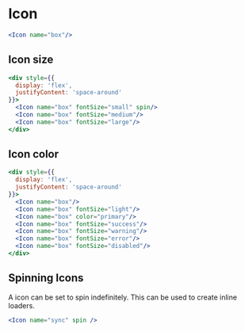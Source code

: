 
# Icon

<Documenter component={Icon}>

```jsx preview
<Icon name="box"/>
```

</Documenter>

## Icon size

```jsx preview
<div style={{
  display: 'flex',
  justifyContent: 'space-around'
}}>
  <Icon name="box" fontSize="small" spin/>
  <Icon name="box" fontSize="medium"/>
  <Icon name="box" fontSize="large"/>
</div>
```

## Icon color

```jsx preview
<div style={{
  display: 'flex',
  justifyContent: 'space-around'
}}>
  <Icon name="box"/>
  <Icon name="box" fontSize="light"/>
  <Icon name="box" color="primary"/>
  <Icon name="box" fontSize="success"/>
  <Icon name="box" fontSize="warning"/>
  <Icon name="box" fontSize="error"/>
  <Icon name="box" fontSize="disabled"/>
</div>
```

## Spinning Icons

A icon can be set to spin indefinitely. This can be used to create inline loaders.

```jsx preview
<Icon name="sync" spin />
```
